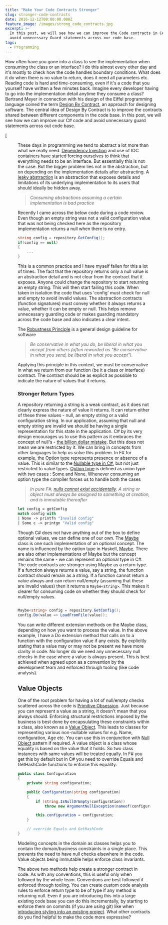 ```yaml
---
title: "Make Your Code Contracts Stronger"
slug: stronger-code-contracts
date: 2016-12-12T00:00:00.000Z
feature_image: /images/strong_code_contracts.jpg
excerpt: >-
  In this post, we will see how we can improve the Code contracts in C# and
  avoid unnecessary Guard statements across our code base.
tags:
  - Programming
---
```

How often have you gone into a class to see the implementation when consuming the class or an interface? I do this almost every other day and it's mostly to check how the code handles boundary conditions. What does it do when there is no value to return, does it need all parameters etc. Reading code is hard and time-consuming, even if it's a code that you yourself have written a few minutes back. Imagine every developer having to go into the implementation detail anytime they consume a class? Bertrand Meyer in connection with his design of the Eiffel programming language coined the term [Design By Contract](https://en.wikipedia.org/wiki/Design_by_contract), an approach for designing software. The central idea of Design By Contract is to improve the contracts shared between different components in the code base. In this post, we will see how we can improve our C# code and avoid unnecessary guard statements across out code base.

[<Figure src="/images/strong_code_contracts.jpg)](http://nebula.wsimg.com/6e7b8057c7f32b90d4f144424c8a7ae1?AccessKeyId=00F174C5B1CCF865161D&disposition=0&alloworigin=1" caption="## Leaky Abstraction" />

These days in programming we tend to abstract a lot more than what we really need. [Dependency Injection](/blog/tag/dependency-injection/) and use of IOC containers have started forcing ourselves to think that everything needs to be an interface. But essentially this is not the case. But the bigger problem lies not in the abstraction, but on depending on the implementation details after abstracting. A [leaky abstraction](https://en.wikipedia.org/wiki/Leaky_abstraction) is an abstraction that exposes details and limitations of its underlying implementation to its users that should ideally be hidden away.

> _Consuming abstractions assuming a certain implementation is bad practice_

Recently I came across the below code during a code review. Even though an empty string was not a valid configuration value that was not being checked here as the repository implementation returns a null when there is no entry.

```csharp
string config = repository.GetConfig();
if(config == null)
{
    ...
}

```

This is a common practice and I have myself fallen for this a lot of times. The fact that the repository returns only a null value is an abstraction detail and is not clear from the contract that it exposes. Anyone could change the repository to start returning an empty string. This will then start failing this code. When taken in isolation the code that uses 'config' must check for null and empty to avoid invalid values. The abstraction contracts (function signatures) must convey whether it always returns a value, whether it can be empty or null. This helps remove unnecessary guarding code or makes guarding mandatory across the code base and also indicates a clear intent.

The [Robustness Principle](https://en.wikipedia.org/wiki/Robustness_principle) is a general design guideline for software

> _Be conservative in what you do, be liberal in what you accept from others (often reworded as "Be conservative in what you send, be liberal in what you accept")._

Applying this principle in this context, we must be conservative in what we return from our function (be it a class or interface) contract. The contract should be as explicit as possible to indicate the nature of values that it returns.

### Stronger Return Types

A repository returning a string is a weak contract, as it does not clearly express the nature of value it returns. It can return either of these three values - null, an empty string or a valid configuration string. In our application, assuming that null and empty string are invalid we should be having a single representation for this state in the application. C# by its very design encourages us to use this pattern as it embraces the concept of null's - [the billion dollar mistake](https://www.linkedin.com/pulse/20141126171912-7082046-tony-hoare-invention-of-the-null-reference-a-billion-dollar-mistake). But this does not mean we are restricted by it. We can bring in concepts from other languages to help us solve this problem. In F# for example, the Option type represents presence or absence of a value. This is similar to the [Nullable type in C#](https://msdn.microsoft.com/en-us/library/1t3y8s4s.aspx), but not just restricted to value types. [Option type](http://fsharpforfunandprofit.com/posts/the-option-type/) is defined as union type with two cases : Some and None. Whenever consuming an option type the compiler forces us to handle both the cases

> _In pure F#, [nulls cannot exist accidentally](https://fsharpforfunandprofit.com/posts/correctness-exhaustive-pattern-matching/). A string or object must always be assigned to something at creation, and is immutable thereafter_

```fsharp
let config = getConfig
match config with
| None -> printfn "Invalid config"
| Some c -> printgn "Valid config"

```

Though C# does not have anything out of the box to define optional values, we can define one of our own. The [Maybe](https://github.com/ploeh/Booking/blob/master/BookingDomainModel/Maybe.cs) class is one such implementation of an optional concept. The name is influenced by the option type in Haskell, [Maybe](https://wiki.haskell.org/Maybe). There are also other implementations of Maybe but the concept remains the same - we can represent an optional type in C#. The code contracts are stronger using Maybe as a return type. If a function always returns a value, say a string, the function contract should remain as a string. If a function cannot return a value always and can return null/empty (assuming that these are invalid values) then it returns a `Maybe<string>`. This makes it clearer for consuming code on whether they should check for null/empty values.

```csharp

Maybe<string> config = repository.GetConfig();
config.Do(value => LoadFromFile(value));

```

You can write different extension methods on the Maybe class, depending on how you want to process the value. In the above example, I have a Do extension method that calls on to a function with the configuration value if any exists. By explicitly stating that a value may or may not be present we have more clarity in code. No longer do we need any unnecessary null checks in the case where a value is always present. This is best achieved when agreed upon as a convention by the development team and enforced through tooling (like code analysis).

## Value Objects

One of the root problem for having a lot of null/empty checks scattered across the code is [Primitive Obsession](http://blog.ploeh.dk/2015/01/19/from-primitive-obsession-to-domain-modelling/). Just because you can represent a value as a string, it doesn't mean that you always should. Enforcing structural restrictions imposed by the business is best done by encapsulating these constraints within a class, also known as a [Value Object](/blog/thinking-beyond-primitive-values-value-objects/). This leads to classes for representing various non-nullable values for e.g. Name, configuration, Age etc. You can use this in conjunction with [Null Object](https://en.wikipedia.org/wiki/Null_Object_pattern) pattern if required. A value object is a class whose equality is based on the value that it holds. So two class instances with same values will be treated equally. In F# you get this by default but in C# you need to override Equals and GetHashCode functions to enforce this equality.

```csharp
public class Configuration
{
    private string configuration;

    public Configuration(string configuration)
    {
        if (string.IsNullOrEmpty(configuration))
            throw new ArgumentNullException(nameof(configuration), "Configuration value cannot be null");

        this.configuration = configuration;
    }

    // override Equals and GetHashCode
}

```

Modeling concepts in the domain as classes helps you to contain the domain/business constraints in a single place. This prevents the need to have null checks elsewhere in the code. Value objects being immutable helps enforce class invariants.

The above two methods help create a stronger contract in code. As with any conventions, this is useful only when followed by the whole team. Conventions are best followed if enforced through tooling. You can create custom code analysis rules to enforce return type to be of type if any method is returning null. Even if you are introducing this into a large existing code base you can do this incrementally, by starting to enforce them on commits (if you are using git) like when [introducing styling into an existing project](/blog/introducing-code-formatting-into-a-large-codebase/). What other contracts do you find helpful to make the code more expressive?
